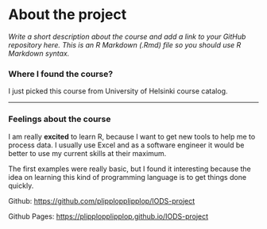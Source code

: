 
# About the project

*Write a short description about the course and add a link to your GitHub repository here. This is an R Markdown (.Rmd) file so you should use R Markdown syntax.*


### Where I found the course?
I just picked this course from University of Helsinki course catalog.

---

### Feelings about the course
I am really **excited** to learn R, because I want to get new tools to help me to process data. I usually use Excel and as a software engineer it would be better to use my current skills at their maximum.

The first examples were really basic, but I found it interesting because the idea on learning this kind of programming language is to get things done quickly.

Github: <https://github.com/plipplopplipplop/IODS-project>

Github Pages: <https://plipplopplipplop.github.io/IODS-project>